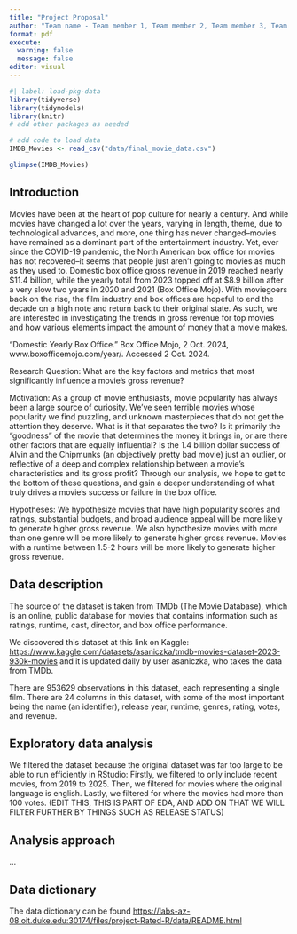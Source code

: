 ```yaml
---
title: "Project Proposal"
author: "Team name - Team member 1, Team member 2, Team member 3, Team member 4"
format: pdf
execute: 
  warning: false
  message: false
editor: visual
---
```


```r
#| label: load-pkg-data
library(tidyverse)
library(tidymodels)
library(knitr)
# add other packages as needed

# add code to load data
IMDB_Movies <- read_csv("data/final_movie_data.csv")

glimpse(IMDB_Movies)
```

## Introduction

Movies have been at the heart of pop culture for nearly a century. And while movies have changed a lot over the years, varying in length, theme, due to technological advances, and more, one thing has never changed–movies have remained as a dominant part of the entertainment industry. Yet, ever since the COVID-19 pandemic, the North American box office for movies has not recovered–it seems that people just aren’t going to movies as much as they used to. Domestic box office gross revenue in 2019 reached nearly \$11.4 billion, while the yearly total from 2023 topped off at \$8.9 billion after a very slow two years in 2020 and 2021 (Box Office Mojo). With moviegoers back on the rise, the film industry and box offices are hopeful to end the decade on a high note and return back to their original state. As such, we are interested in investigating the trends in gross revenue for top movies and how various elements impact the amount of money that a movie makes.

“Domestic Yearly Box Office.” Box Office Mojo, 2 Oct. 2024, www.boxofficemojo.com/year/. Accessed 2 Oct. 2024.

Research Question: What are the key factors and metrics that most significantly influence a movie's gross revenue?

Motivation: As a group of movie enthusiasts, movie popularity has always been a large source of curiosity. We’ve seen terrible movies whose popularity we find puzzling, and unknown masterpieces that do not get the attention they deserve. What is it that separates the two? Is it primarily the “goodness” of the movie that determines the money it brings in, or are there other factors that are equally influential? Is the 1.4 billion dollar success of Alvin and the Chipmunks (an objectively pretty bad movie) just an outlier, or reflective of a deep and complex relationship between a movie’s characteristics and its gross profit? Through our analysis, we hope to get to the bottom of these questions, and gain a deeper understanding of what truly drives a movie's success or failure in the box office.

Hypotheses: We hypothesize movies that have high popularity scores and ratings, substantial budgets, and broad audience appeal will be more likely to generate higher gross revenue. We also hypothesize movies with more than one genre will be more likely to generate higher gross revenue. Movies with a runtime between 1.5-2 hours will be more likely to generate higher gross revenue.

## Data description

The source of the dataset is taken from TMDb (The Movie Database), which is an online, public database for movies that contains information such as ratings, runtime, cast, director, and box office performance.

We discovered this dataset at this link on Kaggle: <https://www.kaggle.com/datasets/asaniczka/tmdb-movies-dataset-2023-930k-movies> and it is updated daily by user asaniczka, who takes the data from TMDb. 

There are 953629 observations in this dataset, each representing a single film. There are 24 columns in this dataset, with some of the most important being the name (an identifier), release year, runtime, genres, rating, votes, and revenue.

## Exploratory data analysis

We filtered the dataset because the original dataset was far too large to be able to run efficiently in RStudio: Firstly, we filtered to only include recent movies, from 2019 to 2025. Then, we filtered for movies where the original language is english. Lastly, we filtered for where the movies had more than 100 votes. (EDIT THIS, THIS IS PART OF EDA, AND ADD ON THAT WE WILL FILTER FURTHER BY THINGS SUCH AS RELEASE STATUS)

## Analysis approach

...

## Data dictionary

The data dictionary can be found <https://labs-az-08.oit.duke.edu:30174/files/project-Rated-R/data/README.html>
